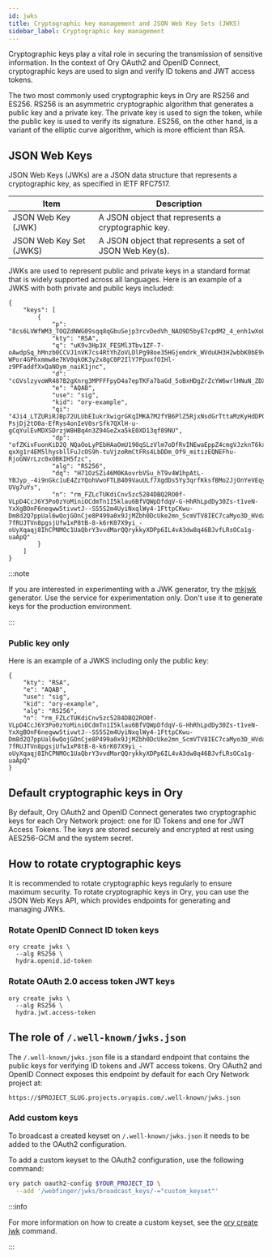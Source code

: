 ```yaml
---
id: jwks
title: Cryptographic key management and JSON Web Key Sets (JWKS)
sidebar_label: Cryptographic key management
---
```


Cryptographic keys play a vital role in securing the transmission of sensitive information. In the context of Ory OAuth2 and
OpenID Connect, cryptographic keys are used to sign and verify ID tokens and JWT access tokens.

The two most commonly used cryptographic keys in Ory are RS256 and ES256. RS256 is an asymmetric cryptographic algorithm that
generates a public key and a private key. The private key is used to sign the token, while the public key is used to verify its
signature. ES256, on the other hand, is a variant of the elliptic curve algorithm, which is more efficient than RSA.

## JSON Web Keys

JSON Web Keys (JWKs) are a JSON data structure that represents a cryptographic key, as specified in IETF RFC7517.

| Item                    | Description                                             |
| ----------------------- | ------------------------------------------------------- |
| JSON Web Key (JWK)      | A JSON object that represents a cryptographic key.      |
| JSON Web Key Set (JWKS) | A JSON object that represents a set of JSON Web Key(s). |

JWKs are used to represent public and private keys in a standard format that is widely supported across all languages. Here is an
example of a JWKS with both private and public keys included:

```
{
    "keys": [
        {
            "p": "8cs6LVWfWM3_TOQZdNWG09sqq8qGbuSejp3rcvDedVh_NAO9D5byE7cpdM2_4_enh1wXoUzzpL0MSHFLAAErJywKLUgyGmjdmJdA7IFuOV4lPNydcSuyyHm4pXVSc_ZtB0MfVPdAh1TO5zyjkk5IbIC8IYOICI1dxu8namdP5MM",
            "kty": "RSA",
            "q": "uK9v3Hp3X_FESMl3Tbv1ZF-7-oAwdpSq_hMnzb0CCVJ1nVK7cs4RtYhZoVLDlPg98oe35HGjemdrk_WVduUH3H2wbbK0bE9v_yG-WPor4GPhxmmw8e7KV0qkOK3y2x8gC0P2IlY7PpuxfOIHl-z9PFaddfXxQaNOym_naiK1jnc",
            "d": "cGVslzyvoWR487B2gXnrg3MPFFFpyD4a7epTKFa7baGd_5oBxHDgZrZcYW6wrlHNuN_ZDXucNneZeg7m5ZLUG6Uz9cYh7aBmOXiAU3Ag7ImFEVMSIKUHSGq83eKsLS8hiowEx9LeinGHr8gEHYJ9JqYV8yZOuc0_V3MQuZnCi6Xg_WmYRN8eMBV8jPKIILQX10ifrgkVSF3xXi11jN1fUiC17xCRyUArWM7c22CfONhxIXp4inGzJjoNMU7BhLJnpdgBpm9RCmNESRP2U0Yhd659upFv9NFFWmSILTwFkdYW5puaVfkHBIZV7_g5OJV7DsE2Cti5jv3SLk4CyCj68Q",
            "e": "AQAB",
            "use": "sig",
            "kid": "ory-example",
            "qi": "4Ji4_LTZURiRJBp72ULUbEIukrXwigrGKqIMKA7M2fYB6PlZ5RjxNsdGrTttaMzKyHdDPQWY01fBNzWvaZCNndUu-PsjDj2tO0a-EfRys4onIeV0srSfk7QXlH-u-gCqYulEvMDXSDrzjW8HBq4n3Z94GeZxa5kE0XD13qf89NU",
            "dp": "ofZKivFuonKiD2Q_NQaOoLyPEbHAaOmU190qSLzVlm7oDfRvINEwaEppZ4cmgVJzknT6kx5TmcbUQnY5EdC2ki-qxXg1r4EM5lhysbllFuJcOS9h-tuVjzoRmCtFRs4LbDDm_Of9_mitizEQNEFhu-RjoGNVrLzc0xOBKIH5fzc",
            "alg": "RS256",
            "dq": "H71OzSZi46M0KAovrbVSu_hT9v4W1hpAtL-YBJyp_-4i9nGkc1uE4ZzYQohVwoFTLB409VauULf7XgdDs5Yy3qrfKksfBMo2JjOnYeVEqyCfSZkaZsmyDoRuaqtCZHQZ7rW0VDxbnCvnud2ijnKVJsx_7SjiWHR3cwT-UVg7uYs",
            "n": "rm_FZLcTUKdiCnv5zc5284DBQ2RO0f-VLpD4CcJ6Y3Po0zYoMiniOCdmTn1I5klau6BfVQWpDfdqV-G-HhRhLpdDy30Zs-t1veN-YxXgBOnF6neqww5tivwtJ--SS5S2m4UyiNxqlWy4-1FttpCKwu-Dm8d2Q7ppUal6wQojGOnCje8P499a0x9JjMZbh0DcUke2mn_ScmVTV8IEC7caMyo3D_HVdaMuNDN2N2O-7fRUJTVn8pgsjUfw1xP8tB-8-k6rK07X9yi_-oUyXqaqj8IhCPNMOc1UaQbrY3vvdMarQQrykkyXDPp6IL4vA3dw8q46BJvfLRsOCa1g-uaApQ"
        }
    ]
}
```

:::note

If you are interested in experimenting with a JWK generator, try the [mkjwk](https://mkjwk.org/) generator. Use the service for
experimentation only. Don't use it to generate keys for the production environment.

:::

### Public key only

Here is an example of a JWKS including only the public key:

```
{
    "kty": "RSA",
    "e": "AQAB",
    "use": "sig",
    "kid": "ory-example",
    "alg": "RS256",
    "n": "rm_FZLcTUKdiCnv5zc5284DBQ2RO0f-VLpD4CcJ6Y3Po0zYoMiniOCdmTn1I5klau6BfVQWpDfdqV-G-HhRhLpdDy30Zs-t1veN-YxXgBOnF6neqww5tivwtJ--SS5S2m4UyiNxqlWy4-1FttpCKwu-Dm8d2Q7ppUal6wQojGOnCje8P499a0x9JjMZbh0DcUke2mn_ScmVTV8IEC7caMyo3D_HVdaMuNDN2N2O-7fRUJTVn8pgsjUfw1xP8tB-8-k6rK07X9yi_-oUyXqaqj8IhCPNMOc1UaQbrY3vvdMarQQrykkyXDPp6IL4vA3dw8q46BJvfLRsOCa1g-uaApQ"
}
```

## Default cryptographic keys in Ory

By default, Ory OAuth2 and OpenID Connect generates two cryptographic keys for each Ory Network project: one for ID Tokens and one
for JWT Access Tokens. The keys are stored securely and encrypted at rest using AES256-GCM and the system secret.

## How to rotate cryptographic keys

It is recommended to rotate cryptographic keys regularly to ensure maximum security. To rotate cryptographic keys in Ory, you can
use the JSON Web Keys API, which provides endpoints for generating and managing JWKs.

### Rotate OpenID Connect ID token keys

```
ory create jwks \
  --alg RS256 \
  hydra.openid.id-token
```

### Rotate OAuth 2.0 access token JWT keys

```
ory create jwks \
  --alg RS256 \
  hydra.jwt.access-token
```

## The role of `/.well-known/jwks.json`

The `/.well-known/jwks.json` file is a standard endpoint that contains the public keys for verifying ID tokens and JWT access
tokens. Ory OAuth2 and OpenID Connect exposes this endpoint by default for each Ory Network project at:

```
https://$PROJECT_SLUG.projects.oryapis.com/.well-known/jwks.json
```

### Add custom keys

To broadcast a created keyset on `/.well-known/jwks.json` it needs to be added to the OAuth2 configuration.

To add a custom keyset to the OAuth2 configuration, use the following command:

```bash
ory patch oauth2-config $YOUR_PROJECT_ID \
  --add '/webfinger/jwks/broadcast_keys/-="custom_keyset"'
```

:::info

For more information on how to create a custom keyset, see the [ory create jwk](../cli/ory-create-jwk.md) command.

:::
